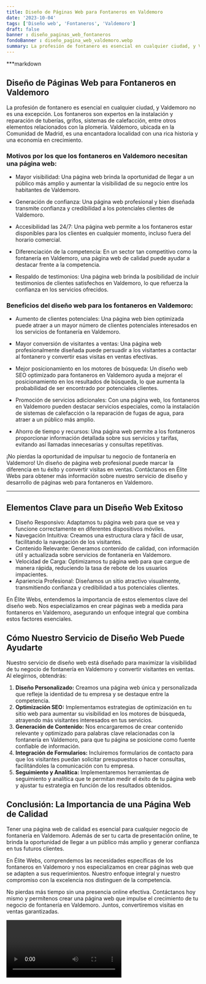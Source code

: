 ```yaml
---
title: Diseño de Páginas Web para Fontaneros en Valdemoro
date: '2023-10-04'
tags: ['Diseño web', 'Fontaneros', 'Valdemoro']
draft: false
banner : diseño_paginas_web_fontaneros
fondoBanner : diseño_pagina_web_valdemoro.webp
summary: La profesión de fontanero es esencial en cualquier ciudad, y Valdemoro no es una excepción. Los fontaneros son expertos en la instalación y reparación de tuberías, grifos, sistemas de calefacción, entre otros elementos relacionados con la plomería. Valdemoro, ubicada en la Comunidad de Madrid, es una encantadora localidad con una rica historia y una economía en crecimiento.
---
```


***markdown
## Diseño de Páginas Web para Fontaneros en Valdemoro

La profesión de fontanero es esencial en cualquier ciudad, y Valdemoro no es una excepción. Los fontaneros son expertos en la instalación y reparación de tuberías, grifos, sistemas de calefacción, entre otros elementos relacionados con la plomería. Valdemoro, ubicada en la Comunidad de Madrid, es una encantadora localidad con una rica historia y una economía en crecimiento.

### Motivos por los que los fontaneros en Valdemoro necesitan una página web:

- Mayor visibilidad: Una página web brinda la oportunidad de llegar a un público más amplio y aumentar la visibilidad de su negocio entre los habitantes de Valdemoro.

- Generación de confianza: Una página web profesional y bien diseñada transmite confianza y credibilidad a los potenciales clientes de Valdemoro.

- Accesibilidad las 24/7: Una página web permite a los fontaneros estar disponibles para los clientes en cualquier momento, incluso fuera del horario comercial.

- Diferenciación de la competencia: En un sector tan competitivo como la fontanería en Valdemoro, una página web de calidad puede ayudar a destacar frente a la competencia.

- Respaldo de testimonios: Una página web brinda la posibilidad de incluir testimonios de clientes satisfechos en Valdemoro, lo que refuerza la confianza en los servicios ofrecidos.

### Beneficios del diseño web para los fontaneros en Valdemoro:

- Aumento de clientes potenciales: Una página web bien optimizada puede atraer a un mayor número de clientes potenciales interesados en los servicios de fontanería en Valdemoro.

- Mayor conversión de visitantes a ventas: Una página web profesionalmente diseñada puede persuadir a los visitantes a contactar al fontanero y convertir esas visitas en ventas efectivas.

- Mejor posicionamiento en los motores de búsqueda: Un diseño web SEO optimizado para fontaneros en Valdemoro ayuda a mejorar el posicionamiento en los resultados de búsqueda, lo que aumenta la probabilidad de ser encontrado por potenciales clientes.

- Promoción de servicios adicionales: Con una página web, los fontaneros en Valdemoro pueden destacar servicios especiales, como la instalación de sistemas de calefacción o la reparación de fugas de agua, para atraer a un público más amplio.

- Ahorro de tiempo y recursos: Una página web permite a los fontaneros proporcionar información detallada sobre sus servicios y tarifas, evitando así llamadas innecesarias y consultas repetitivas.

¡No pierdas la oportunidad de impulsar tu negocio de fontanería en Valdemoro! Un diseño de página web profesional puede marcar la diferencia en tu éxito y convertir visitas en ventas. Contáctanos en Élite Webs para obtener más información sobre nuestro servicio de diseño y desarrollo de páginas web para fontaneros en Valdemoro.
***


<GifSeo />

<Cta />

## Elementos Clave para un Diseño Web Exitoso

- Diseño Responsivo: Adaptamos tu página web para que se vea y funcione correctamente en diferentes dispositivos móviles.
- Navegación Intuitiva: Creamos una estructura clara y fácil de usar, facilitando la navegación de los visitantes.
- Contenido Relevante: Generamos contenido de calidad, con información útil y actualizada sobre servicios de fontanería en Valdemoro.
- Velocidad de Carga: Optimizamos tu página web para que cargue de manera rápida, reduciendo la tasa de rebote de los usuarios impacientes.
- Apariencia Profesional: Diseñamos un sitio atractivo visualmente, transmitiendo confianza y credibilidad a tus potenciales clientes.

En Élite Webs, entendemos la importancia de estos elementos clave del diseño web. Nos especializamos en crear páginas web a medida para fontaneros en Valdemoro, asegurando un enfoque integral que combina estos factores esenciales.

## Cómo Nuestro Servicio de Diseño Web Puede Ayudarte

Nuestro servicio de diseño web está diseñado para maximizar la visibilidad de tu negocio de fontanería en Valdemoro y convertir visitantes en ventas. Al elegirnos, obtendrás:

1. **Diseño Personalizado:** Creamos una página web única y personalizada que refleje la identidad de tu empresa y se destaque entre la competencia.
2. **Optimización SEO:** Implementamos estrategias de optimización en tu sitio web para aumentar su visibilidad en los motores de búsqueda, atrayendo más visitantes interesados en tus servicios.
3. **Generación de Contenido:** Nos encargaremos de crear contenido relevante y optimizado para palabras clave relacionadas con la fontanería en Valdemoro, para que tu página se posicione como fuente confiable de información.
4. **Integración de Formularios:** Incluiremos formularios de contacto para que los visitantes puedan solicitar presupuestos o hacer consultas, facilitándoles la comunicación con tu empresa.
5. **Seguimiento y Analítica:** Implementaremos herramientas de seguimiento y analítica que te permitan medir el éxito de tu página web y ajustar tu estrategia en función de los resultados obtenidos.

## Conclusión: La Importancia de una Página Web de Calidad

Tener una página web de calidad es esencial para cualquier negocio de fontanería en Valdemoro. Además de ser tu carta de presentación online, te brinda la oportunidad de llegar a un público más amplio y generar confianza en tus futuros clientes.

En Élite Webs, comprendemos las necesidades específicas de los fontaneros en Valdemoro y nos especializamos en crear páginas web que se adapten a sus requerimientos. Nuestro enfoque integral y nuestro compromiso con la excelencia nos distinguen de la competencia.

No pierdas más tiempo sin una presencia online efectiva. Contáctanos hoy mismo y permítenos crear una página web que impulse el crecimiento de tu negocio de fontanería en Valdemoro. Juntos, convertiremos visitas en ventas garantizadas.

<Video />

<CtaBot job='Fontaneros' city='Valdemoro'/>

<Gmaps query='Valdemoro+españa+maps' />